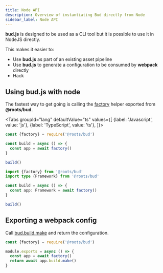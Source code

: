 ```yaml
---
title: Node API
description: Overview of instantiating Bud directly from Node
sidebar_label: Node API
---
```



**bud.js** is designed to be used as a CLI tool but it is possible to use it in NodeJS directly. 

This makes it easier to:

- Use **bud.js** as part of an existing asset pipeline
- Use **bud.js** to generate a configuration to be consumed by **webpack** directly
- Hack

## Using bud.js with node

The fastest way to get going is calling the [factory](/dev/api/modules/bud_src.html#factory) helper exported from **@roots/bud**.

<Tabs
  groupId="lang"
  defaultValue="ts"
  values={[
    {label: 'Javascript', value: 'js'},
    {label: 'TypeScript', value: 'ts'},
  ]}>
  <TabItem value="js">

```js title='config/build.js'
const {factory} = require('@roots/bud')

const build = async () => {
  const app = await factory()
}

build()
```

  </TabItem>
  <TabItem value="ts">

```ts title='config/build.ts'
import {factory} from '@roots/bud'
import type {Framework} from '@roots/bud'

const build = async () => {
  const app: Framework = await factory()
}

build()
```

  </TabItem>
</Tabs>

## Exporting a webpack config

Call [bud.build.make](/dev/api/classes/bud_build_src.build#make) and return the configuration.

```js title='webpack.config.js'
const {factory} = require('@roots/bud')

module.exports = async () => {
  const app = await factory()
  return await app.build.make()
}
```
